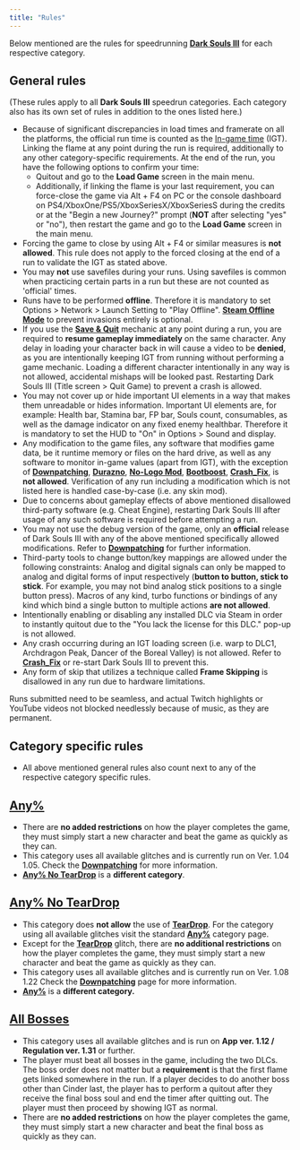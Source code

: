 ```yaml
---
title: "Rules"
---
```


Below mentioned are the rules for speedrunning **[Dark Souls III](/darksouls3)** for each respective category.

## **General rules**

(These rules apply to all **Dark Souls III** speedrun categories. Each category also has its own set of rules in addition to the ones listed here.)

- Because of significant discrepancies in load times and framerate on all the platforms, the official run time is counted as the [In-game time](/in-game-time) (IGT). Linking the flame at any point during the run is required, additionally to any other category-specific requirements. At the end of the run, you have the following options to confirm your time:
  - Quitout and go to the **Load Game** screen in the main menu.
  - Additionally, if linking the flame is your last requirement, you can force-close the game via Alt + F4 on PC or the console dashboard on PS4/XboxOne/PS5/XboxSeriesX/XboxSeriesS during the credits or at the "Begin a new Journey?" prompt (**NOT** after selecting "yes" or "no"), then restart the game and go to the **Load Game** screen in the main menu.
- Forcing the game to close by using Alt + F4 or similar measures is **not allowed**. This rule does not apply to the forced closing at the end of a run to validate the IGT as stated above.
- You may **not** use savefiles during your runs. Using savefiles is common when practicing certain parts in a run but these are not counted as 'official' times.
- Runs have to be performed **offline**. Therefore it is mandatory to set Options > Network > Launch Setting to "Play Offline". **[Steam Offline Mode](https://wiki.speedsouls.com/Frequently_Asked_Questions#Invasions)** to prevent invasions entirely is optional.
- If you use the **[Save & Quit](/darksouls/save-and-quit)** mechanic at any point during a run, you are required to **resume gameplay immediately** on the same character. Any delay in loading your character back in will cause a video to be **denied**, as you are intentionally keeping IGT from running without performing a game mechanic. Loading a different character intentionally in any way is not allowed, accidental mishaps will be looked past. Restarting Dark Souls III (Title screen > Quit Game) to prevent a crash is allowed.
- You may not cover up or hide important UI elements in a way that makes them unreadable or hides information. Important UI elements are, for example: Health bar, Stamina bar, FP bar, Souls count, consumables, as well as the damage indicator on any fixed enemy healthbar. Therefore it is mandatory to set the HUD to "On" in Options > Sound and display.
- Any modification to the game files, any software that modifies game data, be it runtime memory or files on the hard drive, as well as any software to monitor in-game values (apart from IGT), with the exception of **[Downpatching](/darksouls3/downpatching)**, **[Durazno](/darksouls3/durazno)**, **[No-Logo Mod](/darksouls3/no-logo-mod)**, **[Bootboost](/darksouls3/bootboost)**, **[Crash_Fix](/darksouls3/crash-fix)**, is **not allowed**. Verification of any run including a modification which is not listed here is handled case-by-case (i.e. any skin mod).
- Due to concerns about gameplay effects of above mentioned disallowed third-party software (e.g. Cheat Engine), restarting Dark Souls III after usage of any such software is required before attempting a run.
- You may not use the debug version of the game, only an **official** release of Dark Souls III with any of the above mentioned specifically allowed modifications. Refer to **[Downpatching](/darksouls3/downpatching)** for further information.
- Third-party tools to change button/key mappings are allowed under the following constraints: Analog and digital signals can only be mapped to analog and digital forms of input respectively (**button to button, stick to stick**. For example, you may not bind analog stick positions to a single button press). Macros of any kind, turbo functions or bindings of any kind which bind a single button to multiple actions **are not allowed**.
- Intentionally enabling or disabling any installed DLC via Steam in order to instantly quitout due to the "You lack the license for this DLC." pop-up is not allowed.
- Any crash occurring during an IGT loading screen (i.e. warp to DLC1, Archdragon Peak, Dancer of the Boreal Valley) is not allowed. Refer to **[Crash_Fix](/darksouls3/crash-fix)** or re-start Dark Souls III to prevent this.
- Any form of skip that utilizes a technique called **Frame Skipping** is disallowed in any run due to hardware limitations.

Runs submitted need to be seamless, and actual Twitch highlights or YouTube videos not blocked needlessly because of music, as they are permanent.

## **Category specific rules**

- All above mentioned general rules also count next to any of the respective category specific rules.

## **[Any%](/darksouls3/any)**

- There are **no added restrictions** on how the player completes the game, they must simply start a new character and beat the game as quickly as they can.
- This category uses all available glitches and is currently run on Ver. 1.04 1.05. Check the **[Downpatching](/darksouls3/downpatching)** for more information.
- **[Any% No TearDrop](/darksouls3/any-no-teardrop)** is a **different category**.

## **[Any% No TearDrop](/darksouls3/any-no-teardrop)**

- This category does **not allow** the use of **[TearDrop](/darksouls3/teardrop)**. For the category using all available glitches visit the standard **[Any%](/darksouls3/any)** category page.
- Except for the **[TearDrop](/darksouls3/teardrop)** glitch, there are **no additional restrictions** on how the player completes the game, they must simply start a new character and beat the game as quickly as they can.
- This category uses all available glitches and is currently run on Ver. 1.08 1.22 Check the **[Downpatching](/darksouls3/downpatching)** page for more information.
- **[Any%](/darksouls3/any)** is a **different category.**

## **[All Bosses](/darksouls3/all-bosses)**

- This category uses all available glitches and is run on **App ver. 1.12 / Regulation ver. 1.31** or further.
- The player must beat all bosses in the game, including the two DLCs. The boss order does not matter but a **requirement** is that the first flame gets linked somewhere in the run. If a player decides to do another boss other than Cinder last, the player has to perform a quitout after they receive the final boss soul and end the timer after quitting out. The player must then proceed by showing IGT as normal.
- There are **no added restrictions** on how the player completes the game, they must simply start a new character and beat the final boss as quickly as they can.
